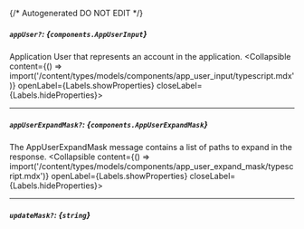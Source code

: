 {/* Autogenerated DO NOT EDIT  */}

##### `appUser?`: *{`components.AppUserInput`}*
Application User that represents an account in the application.
<Collapsible content={() => import('/content/types/models/components/app_user_input/typescript.mdx')} openLabel={Labels.showProperties} closeLabel={Labels.hideProperties}>
</Collapsible>

---
##### `appUserExpandMask?`: *{`components.AppUserExpandMask`}*
The AppUserExpandMask message contains a list of paths to expand in the response.
<Collapsible content={() => import('/content/types/models/components/app_user_expand_mask/typescript.mdx')} openLabel={Labels.showProperties} closeLabel={Labels.hideProperties}>
</Collapsible>

---
##### `updateMask?`: *{`string`}*


